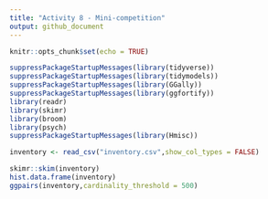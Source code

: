 ```yaml
---
title: "Activity 8 - Mini-competition"
output: github_document
---
```


```r
knitr::opts_chunk$set(echo = TRUE)
```


```r
suppressPackageStartupMessages(library(tidyverse))
suppressPackageStartupMessages(library(tidymodels))
suppressPackageStartupMessages(library(GGally))
suppressPackageStartupMessages(library(ggfortify))
library(readr)
library(skimr)
library(broom)
library(psych)
suppressPackageStartupMessages(library(Hmisc))
```

```r
inventory <- read_csv("inventory.csv",show_col_types = FALSE)

```

```r
skimr::skim(inventory)
hist.data.frame(inventory)
ggpairs(inventory,cardinality_threshold = 500)
```

